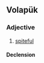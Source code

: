 ==Volapük==

===Adjective===
{{head|vo|adjective}}

# [[spiteful]]

====Declension====
{{vo-decl-adj}}